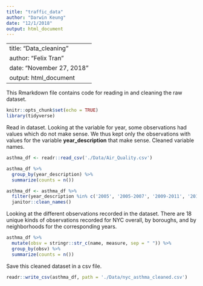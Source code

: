 ```yaml
---
title: "traffic_data"
author: "Darwin Keung"
date: "12/1/2018"
output: html_document
---
```


---
title: "Data_cleaning"
author: "Felix Tran"
date: "November 27, 2018"
output: html_document
---

This Rmarkdown file contains code for reading in and cleaning the raw dataset.

```r
knitr::opts_chunk$set(echo = TRUE)
library(tidyverse)
```

Read in dataset. Looking at the variable for year, some observations had values
which do not make sense. We thus kept only the observations with values for
the variable **year_description** that make sense. Cleaned variable names.
```r
asthma_df <- readr::read_csv('./Data/Air_Quality.csv')

asthma_df %>% 
  group_by(year_description) %>% 
  summarize(counts = n())

asthma_df <- asthma_df %>% 
  filter(year_description %in% c('2005', '2005-2007', '2009-2011', '2013')) %>% 
  janitor::clean_names()
```

Looking at the different observations recorded in the dataset. There are 18
unique kinds of observations recorded for NYC overall, by boroughs, and by
neighborhoods for the corresponding years. 
```r
asthma_df %>% 
  mutate(obsv = stringr::str_c(name, measure, sep = " ")) %>% 
  group_by(obsv) %>% 
  summarize(counts = n())
```

Save this cleaned dataset in a csv file. 
```r
readr::write_csv(asthma_df, path = './Data/nyc_asthma_cleaned.csv')
```

